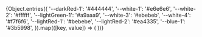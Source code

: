 
<Meta title="Global/Colors" />

<ColorPalette>
  {Object.entries({
    '--darkRed-1': '#444444',
    '--white-1': '#e6e6e6',
    '--white-2': '#ffffff',
    '--lightGreen-1': '#a9aaa9',
    '--white-3': '#ebebeb',
    '--white-4': '#f7f6f6',
    '--lightRed-1': '#bebebe',
    '--lightRed-2': '#ea4335',
    '--blue-1': '#3b5998',
  }).map(([key, value]) => (
    <ColorItem
      colors={[value]}
      key={key}
      title={key.substring(2, key.length - 5)}
      subtitle={`var(${key})`}
    />
  ))}
</ColorPalette>
